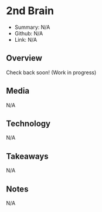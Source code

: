 # 2nd Brain

- Summary: N/A
- Github: N/A
- Link: N/A

## Overview

Check back soon! (Work in progress)

## Media

N/A

## Technology

N/A

## Takeaways

N/A

## Notes

N/A
